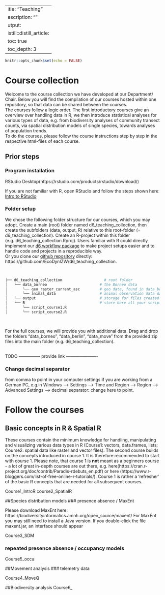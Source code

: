  ---
title: "Teaching"
description: ""
output:
distill::distill_article:
  toc: true
  toc_depth: 3
---

```r
knitr::opts_chunk$set(echo = FALSE)
```

# Course collection

Welcome to the course collection we have developed at our Department/ Chair. Below you will find the compilation of our courses hosted within one repository, so that data can be shared between the courses.
<br>
The courses follow a logic order. The first introductory courses give an overview over handling data in R; we then introduce statistical analyses for various types of data, e.g. from biodiversity analyses of community transect counts, via spatial distribution models of single species, towards analyses of population trends.
<br>
To do the courses, please follow the course instructions step by step in the respective html-files of each course.

## Prior steps
### Program installation

RStudio Desktop(https://rstudio.com/products/rstudio/download/)

If you are not familiar with R, open RStudio and follow the steps shown here: [Intro to RStudio](https://stephkramer.github.io/L1_Intro_RStudio.pdf) 

### Folder setup

We chose the following folder structure for our courses, which you may adopt. Create a main (root) folder named d6_teaching_collection, then create the subfolders (data, output, R) relative to this root-folder (= d6_teaching_collection). Create an R-project within this folder (e.g. d6_teaching_collection.Rproj).
Users familiar with R could directly implement our [d6 workflow package](https://github.com/EcoDynIZW/d6) to make project setups easier and to handle code and projects in a reproducible way.
<br>
Or you clone our [github repository](https://github.com/EcoDynIZW/d6_teaching_collection) directly:
https://github.com/EcoDynIZW/d6_teaching_collection.

<br>

``` bash
├── d6_teaching_collection                   # root folder 
│   └── data_borneo                        # the Borneo data
│       └── geo_raster_current_asc         # geo data, found in data_borneo
│       └── animal_data                    # animal observation data data_borneo
│   └── output                             # storage for files created during course
│   └── R                                  # store here all your scripts, i.e.
│       └── script_course1.R
│       └── script_course2.R
```
<br>

For the full courses, we will provide you with additional data. Drag and drop the folders "data_borneo", "data_berlin", "data_move" from the provided zip files into the main folder (e.g. d6_teaching_collection). 

<br>
TODO --------------- provide link ----------------------


### Change decimal separator
from comma to point in your computer settings if you are working from a German PC, e.g.in Windows --> Settings --> Time and Region --> Region --> Advanced Settings --> decimal separator: change here to point.



# Follow the courses
## Basic concepts in R & Spatial R

These courses contain the minimum knowledge for handling, manipulating and visualizing various data types in R (Course1: vectors, data.frames, lists; Course2: spatial data like raster and vector files). The second course builds on the concepts introduced in course 1. It is therefore recommended to start with course 1. Please note, that course 1 is **not** meant as a beginners course - a lot of great in-depth courses are out there, e.g. here(https://cran.r-project.org/doc/contrib/Paradis-rdebuts_en.pdf) or here
(https://www.r-bloggers.com/list-of-free-online-r-tutorials/). Course 1 is rather a 'refresher' of the basic R concepts that are needed for all subsequent courses.
<br>

Course1_IntroR
course2_SpatialR



##Species distribution models 
### presence absence / MaxEnt

Please download MaxEnt here: https://biodiversityinformatics.amnh.org/open_source/maxent/
For MaxEnt you may still need to install a Java version. If you double-click the file maxent.jar, an  interface should appear


Course3_SDM





### repeated presence absence / occupancy models
Course5_occu

##Movement analysis
### telemetry data

Course4_MoveQ

##Biodiversity analysis
Course6_


